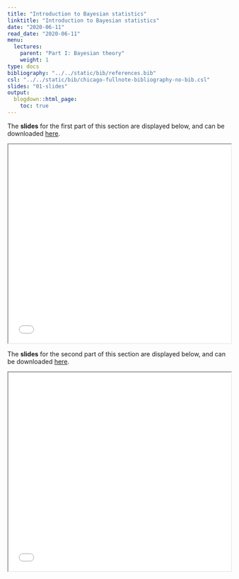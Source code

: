 ```yaml
---
title: "Introduction to Bayesian statistics"
linktitle: "Introduction to Bayesian statistics"
date: "2020-06-11"
read_date: "2020-06-11"
menu:
  lectures:
    parent: "Part I: Bayesian theory"
    weight: 1
type: docs
bibliography: "../../static/bib/references.bib"
csl: "../../static/bib/chicago-fullnote-bibliography-no-bib.csl"
slides: "01-slides"
output:
  blogdown::html_page:
    toc: true
---
```

The **slides** for the first part of this section are displayed below, and can be downloaded [here](/slides/slidesIntro1.pdf).

<iframe src="/slides/slidesIntro1.pdf##view=fit" width="100%" height=450>

This browser does not support PDFs. Please download the PDF to view it: Download PDF

</iframe>

The **slides** for the second part of this section are displayed below, and can be downloaded [here](/slides/slidesIntro2.pdf).

<iframe src="/slides/slidesIntro2.pdf##view=fit" width="100%" height=450>

This browser does not support PDFs. Please download the PDF to view it: Download PDF

</iframe>